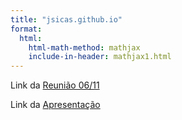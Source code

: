 ```yaml
---
title: "jsicas.github.io"
format:
  html:
    html-math-method: mathjax
    include-in-header: mathjax1.html
---
```


Link da [Reunião 06/11](scripts/ic/politica_de_limiar.qmd)

Link da [Apresentação](scripts/apresentacoes/ME715_Apresentacao.qmd)
